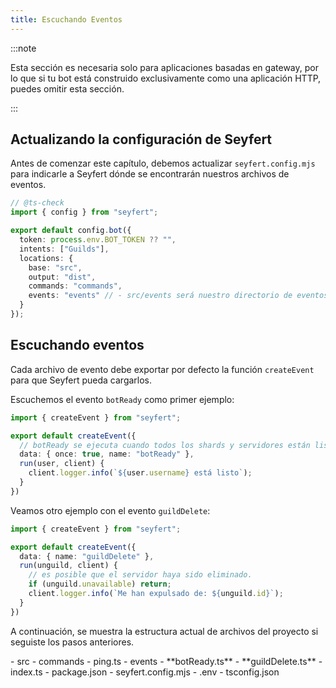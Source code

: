 ```yaml
---
title: Escuchando Eventos
---
```



:::note

Esta sección es necesaria solo para aplicaciones basadas en gateway, por lo que si tu bot está construido exclusivamente como una aplicación HTTP, puedes omitir esta sección.

:::

## Actualizando la configuración de Seyfert

Antes de comenzar este capítulo, debemos actualizar `seyfert.config.mjs` para indicarle a Seyfert dónde se encontrarán nuestros archivos de eventos.

```ts {11} title="seyfert.config.mjs" showLineNumbers
// @ts-check
import { config } from "seyfert";

export default config.bot({
  token: process.env.BOT_TOKEN ?? "",
  intents: ["Guilds"],
  locations: {
    base: "src",
    output: "dist",
    commands: "commands",
    events: "events" // - src/events será nuestro directorio de eventos
  }
});
```

## Escuchando eventos

Cada archivo de evento debe exportar por defecto la función `createEvent` para que Seyfert pueda cargarlos.

Escuchemos el evento `botReady` como primer ejemplo:

```ts title="src/events/botReady.ts" showLineNumbers
import { createEvent } from "seyfert";

export default createEvent({
  // botReady se ejecuta cuando todos los shards y servidores están listos.
  data: { once: true, name: "botReady" },
  run(user, client) {
    client.logger.info(`${user.username} está listo`);
  }
})
```

Veamos otro ejemplo con el evento `guildDelete`:

```ts title="src/events/guildDelete.ts" showLineNumbers
import { createEvent } from "seyfert";

export default createEvent({
  data: { name: "guildDelete" },
  run(unguild, client) {
    // es posible que el servidor haya sido eliminado.
    if (unguild.unavailable) return;
    client.logger.info(`Me han expulsado de: ${unguild.id}`);
  }
})
```

A continuación, se muestra la estructura actual de archivos del proyecto si seguiste los pasos anteriores.

<FileTree>
- src
	- commands
		- ping.ts
	- events
		- **botReady.ts**
		- **guildDelete.ts**
	- index.ts
- package.json
- seyfert.config.mjs
- .env
- tsconfig.json
</FileTree>
